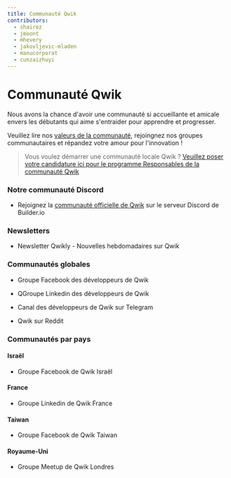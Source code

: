 ```yaml
---
title: Communauté Qwik
contributors:
  - shairez
  - jmoont
  - mhevery
  - jakovljevic-mladen
  - manucorporat
  - cunzaizhuyi
---
```



# Communauté Qwik

Nous avons la chance d'avoir une communauté si accueillante et amicale envers les débutants
qui aime s'entraider pour apprendre et progresser.

Veuillez lire nos [valeurs de la communauté](/community/values), rejoingnez nos groupes communautaires
et répandez votre amour pour l'innovation !

> Vous voulez démarrer une communauté locale Qwik ?
> [Veuillez poser votre candidature ici pour le programme Responsables de la communauté Qwik](https://forms.gle/S1rxiKiVdhZqkk8RA)

### Notre communauté Discord

- <DiscordLogo /> Rejoignez la [communauté officielle de Qwik](https://qwik.builder.io/chat) sur
  le serveur Discord de Builder.io

### Newsletters

- <GroupLink link="https://qwiknewsletter.com">Newsletter Qwikly - Nouvelles hebdomadaires sur Qwik</GroupLink>

### Communautés globales

- <FacebookLogo /> <GroupLink link="https://www.facebook.com/groups/qwikdevs">Groupe Facebook des développeurs de Qwik</GroupLink>

- <LinkedInLogo /> <GroupLink link="https://www.linkedin.com/groups/12677766/">QGroupe Linkedin des développeurs de Qwik</GroupLink>

- <TelegramLogo /> <GroupLink link="https://t.me/qwikdevs">Canal des développeurs de Qwik sur Telegram</GroupLink>

- <RedditLogo /> <GroupLink link="https://www.reddit.com/r/qwik/">Qwik sur Reddit</GroupLink>

### Communautés par pays

#### Israël

- <FacebookLogo /> <GroupLink link="https://www.facebook.com/groups/qwikisrael">Groupe Facebook de Qwik Israël</GroupLink>

#### France

- <LinkedInLogo /> <GroupLink link="https://www.linkedin.com/groups/14153723/">Groupe Linkedin de Qwik France</GroupLink>

#### Taiwan

- <FacebookLogo /> <GroupLink link="https://www.facebook.com/groups/836365297555873">Groupe Facebook de Qwik Taiwan</GroupLink>

#### Royaume-Uni

- <MeetupLogo /><GroupLink link="https://www.meetup.com/qwik-london/">Groupe Meetup de Qwik Londres</GroupLink>
